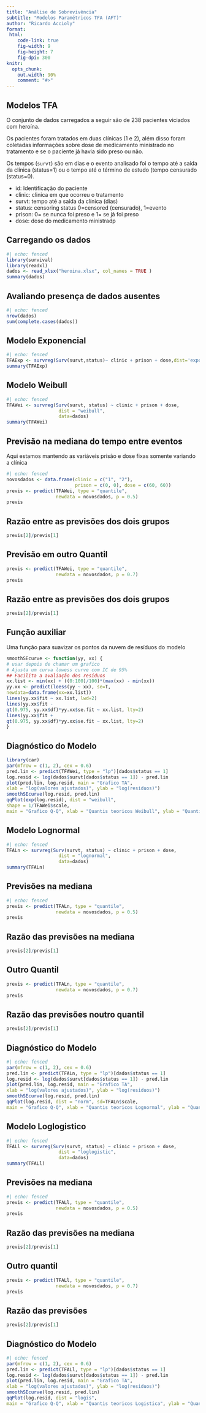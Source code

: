 ```yaml
---
title: "Análise de Sobrevivência"
subtitle: "Modelos Paramétricos TFA (AFT)"
author: "Ricardo Accioly"
format:
 html:
    code-link: true
    fig-width: 9
    fig-height: 7
    fig-dpi: 300
knitr:
  opts_chunk: 
    out.width: 90%
    comment: "#>"
---
```


## Modelos TFA

O conjunto de dados carregados a seguir são de 238 pacientes viciados com heroína.

Os pacientes foram tratados em duas clínicas (1 e 2), além disso foram coletadas informações sobre dose de medicamento ministrado no tratamento e se o paciente já havia sido preso ou não.

Os tempos (`survt`) são em dias e o evento analisado foi o tempo até a saída da clínica (status=1) ou o tempo até o término de estudo (tempo censurado (status=0).

-   id: Identificação do paciente
-   clinic: clinica em que ocorreu o tratamento
-   survt: tempo até a saída da clínica (dias)
-   status: censoring status 0=censored (censurado), 1=evento
-   prison: 0= se nunca foi preso e 1= se já foi preso
-   dose: dose do medicamento ministradp

## Carregando os dados

```r
#| echo: fenced
library(survival)
library(readxl)
dados <- read_xlsx("heroina.xlsx", col_names = TRUE )
summary(dados)
```

## Avaliando presença de dados ausentes

```r
#| echo: fenced
nrow(dados)
sum(complete.cases(dados))
```

## Modelo Exponencial

```r
#| echo: fenced
TFAExp <- survreg(Surv(survt,status)~ clinic + prison + dose,dist='exponential', data=dados)
summary(TFAExp)
```

## Modelo Weibull

```r
#| echo: fenced
TFAWei <- survreg(Surv(survt, status) ~ clinic + prison + dose,
                   dist = "weibull", 
                   data=dados)
summary(TFAWei)
```

## Previsão na mediana do tempo entre eventos

Aqui estamos mantendo as variáveis prisão e dose fixas somente variando a clínica

```r
#| echo: fenced
novosdados <- data.frame(clinic = c("1", "2"),
                         prison = c(0, 0), dose = c(60, 60))
previs <- predict(TFAWei, type = "quantile", 
                  newdata = novosdados, p = 0.5)
previs
```

## Razão entre as previsões dos dois grupos

```r
previs[2]/previs[1]
```

## Previsão em outro Quantil

```r
previs <- predict(TFAWei, type = "quantile", 
                  newdata = novosdados, p = 0.7)
previs
```

## Razão entre as previsões dos dois grupos

```r
previs[2]/previs[1]
```


## Função auxiliar

Uma função para suavizar os pontos da nuvem de resíduos do modelo

```r
smoothSEcurve <- function(yy, xx) {
# usar depois de chamar um grafico
# Ajusta um curva lowess curve com IC de 95%
## Facilita a avaliação dos resíduos
xx.list <- min(xx) + ((0:100)/100)*(max(xx) - min(xx))
yy.xx <- predict(loess(yy ~ xx), se=T,
newdata=data.frame(xx=xx.list))
lines(yy.xx$fit ~ xx.list, lwd=2)
lines(yy.xx$fit -
qt(0.975, yy.xx$df)*yy.xx$se.fit ~ xx.list, lty=2)
lines(yy.xx$fit +
qt(0.975, yy.xx$df)*yy.xx$se.fit ~ xx.list, lty=2)
}
```

## Diagnóstico do Modelo

```r
library(car)
par(mfrow = c(1, 2), cex = 0.6)
pred.lin <- predict(TFAWei, type = "lp")[dados$status == 1]
log.resid <- log(dados$survt[dados$status == 1]) - pred.lin
plot(pred.lin, log.resid, main = "Grafico TA",
xlab = "log(valores ajustados)", ylab = "log(residuos)")
smoothSEcurve(log.resid, pred.lin)
qqPlot(exp(log.resid), dist = "weibull",
shape = 1/TFAWei$scale,
main = "Grafico Q-Q", xlab = "Quantis teoricos Weibull", ylab = "Quantis empiricos")
```

## Modelo Lognormal

```r
#| echo: fenced
TFALn <- survreg(Surv(survt, status) ~ clinic + prison + dose,
                   dist = "lognormal", 
                   data=dados)
summary(TFALn)
```

## Previsões na mediana

```r
#| echo: fenced
previs <- predict(TFALn, type = "quantile", 
                  newdata = novosdados, p = 0.5)
previs
```

## Razão das previsões na mediana

```r
previs[2]/previs[1]

```


## Outro Quantil

```r
previs <- predict(TFALn, type = "quantile", 
                  newdata = novosdados, p = 0.7)
previs
```

## Razão das previsões noutro quantil

```r
previs[2]/previs[1]
```


## Diagnóstico do Modelo

```r
#| echo: fenced
par(mfrow = c(1, 2), cex = 0.6)
pred.lin <- predict(TFALn, type = "lp")[dados$status == 1]
log.resid <- log(dados$survt[dados$status == 1]) - pred.lin
plot(pred.lin, log.resid, main = "Grafico TA",
xlab = "log(valores ajustados)", ylab = "log(residuos)")
smoothSEcurve(log.resid, pred.lin)
qqPlot(log.resid, dist = "norm", sd=TFALn$scale, 
main = "Grafico Q-Q", xlab = "Quantis teoricos Lognormal", ylab = "Quantis empiricos")
```

## Modelo Loglogistico

```r
#| echo: fenced
TFALl <- survreg(Surv(survt, status) ~ clinic + prison + dose,
                   dist = "loglogistic", 
                   data=dados)
summary(TFALl)
```

## Previsões na mediana

```r
#| echo: fenced
previs <- predict(TFALl, type = "quantile", 
                  newdata = novosdados, p = 0.5)
previs
```


## Razão das previsões na mediana

```r
previs[2]/previs[1]
```

## Outro quantil

```r
previs <- predict(TFALl, type = "quantile", 
                  newdata = novosdados, p = 0.7)
previs
```

## Razão das previsões 

```r
previs[2]/previs[1]
```


## Diagnóstico do Modelo

```r
#| echo: fenced
par(mfrow = c(1, 2), cex = 0.6)
pred.lin <- predict(TFALl, type = "lp")[dados$status == 1]
log.resid <- log(dados$survt[dados$status == 1]) - pred.lin
plot(pred.lin, log.resid, main = "Grafico TA",
xlab = "log(valores ajustados)", ylab = "log(residuos)")
smoothSEcurve(log.resid, pred.lin)
qqPlot(log.resid, dist = "logis", 
main = "Grafico Q-Q", xlab = "Quantis teoricos Logistica", ylab = "Quantis empiricos")
```
